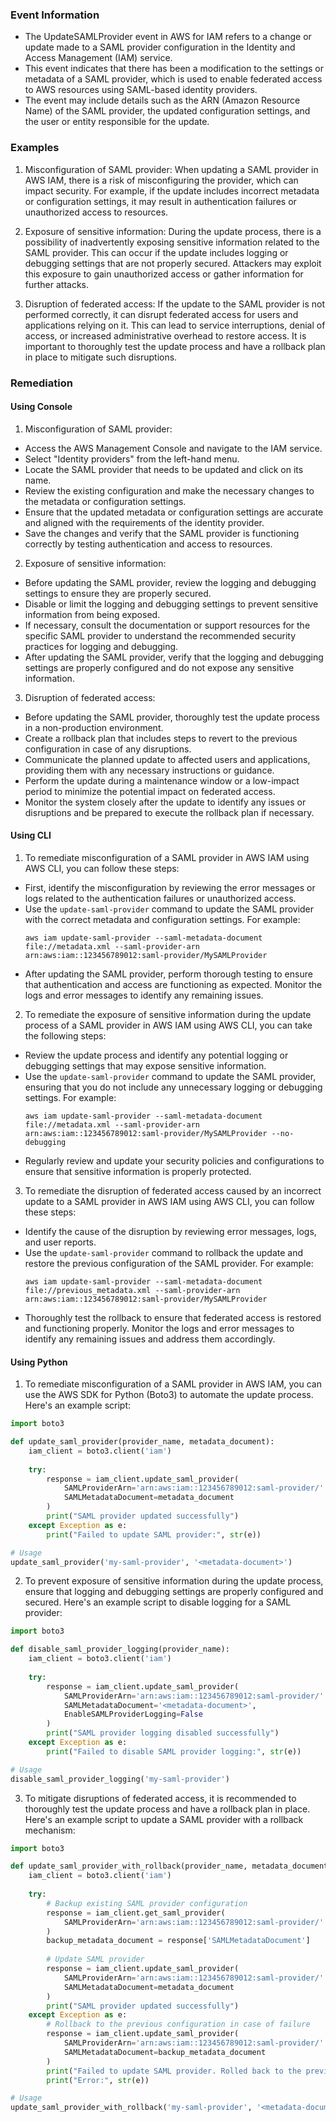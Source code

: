 
### Event Information

- The UpdateSAMLProvider event in AWS for IAM refers to a change or update made to a SAML provider configuration in the Identity and Access Management (IAM) service.
- This event indicates that there has been a modification to the settings or metadata of a SAML provider, which is used to enable federated access to AWS resources using SAML-based identity providers.
- The event may include details such as the ARN (Amazon Resource Name) of the SAML provider, the updated configuration settings, and the user or entity responsible for the update.


### Examples

1. Misconfiguration of SAML provider: When updating a SAML provider in AWS IAM, there is a risk of misconfiguring the provider, which can impact security. For example, if the update includes incorrect metadata or configuration settings, it may result in authentication failures or unauthorized access to resources.

2. Exposure of sensitive information: During the update process, there is a possibility of inadvertently exposing sensitive information related to the SAML provider. This can occur if the update includes logging or debugging settings that are not properly secured. Attackers may exploit this exposure to gain unauthorized access or gather information for further attacks.

3. Disruption of federated access: If the update to the SAML provider is not performed correctly, it can disrupt federated access for users and applications relying on it. This can lead to service interruptions, denial of access, or increased administrative overhead to restore access. It is important to thoroughly test the update process and have a rollback plan in place to mitigate such disruptions.

### Remediation

#### Using Console

1. Misconfiguration of SAML provider:
- Access the AWS Management Console and navigate to the IAM service.
- Select "Identity providers" from the left-hand menu.
- Locate the SAML provider that needs to be updated and click on its name.
- Review the existing configuration and make the necessary changes to the metadata or configuration settings.
- Ensure that the updated metadata or configuration settings are accurate and aligned with the requirements of the identity provider.
- Save the changes and verify that the SAML provider is functioning correctly by testing authentication and access to resources.

2. Exposure of sensitive information:
- Before updating the SAML provider, review the logging and debugging settings to ensure they are properly secured.
- Disable or limit the logging and debugging settings to prevent sensitive information from being exposed.
- If necessary, consult the documentation or support resources for the specific SAML provider to understand the recommended security practices for logging and debugging.
- After updating the SAML provider, verify that the logging and debugging settings are properly configured and do not expose any sensitive information.

3. Disruption of federated access:
- Before updating the SAML provider, thoroughly test the update process in a non-production environment.
- Create a rollback plan that includes steps to revert to the previous configuration in case of any disruptions.
- Communicate the planned update to affected users and applications, providing them with any necessary instructions or guidance.
- Perform the update during a maintenance window or a low-impact period to minimize the potential impact on federated access.
- Monitor the system closely after the update to identify any issues or disruptions and be prepared to execute the rollback plan if necessary.

#### Using CLI

1. To remediate misconfiguration of a SAML provider in AWS IAM using AWS CLI, you can follow these steps:

- First, identify the misconfiguration by reviewing the error messages or logs related to the authentication failures or unauthorized access.
- Use the `update-saml-provider` command to update the SAML provider with the correct metadata and configuration settings. For example:
  ```
  aws iam update-saml-provider --saml-metadata-document file://metadata.xml --saml-provider-arn arn:aws:iam::123456789012:saml-provider/MySAMLProvider
  ```
- After updating the SAML provider, perform thorough testing to ensure that authentication and access are functioning as expected. Monitor the logs and error messages to identify any remaining issues.

2. To remediate the exposure of sensitive information during the update process of a SAML provider in AWS IAM using AWS CLI, you can take the following steps:

- Review the update process and identify any potential logging or debugging settings that may expose sensitive information.
- Use the `update-saml-provider` command to update the SAML provider, ensuring that you do not include any unnecessary logging or debugging settings. For example:
  ```
  aws iam update-saml-provider --saml-metadata-document file://metadata.xml --saml-provider-arn arn:aws:iam::123456789012:saml-provider/MySAMLProvider --no-debugging
  ```
- Regularly review and update your security policies and configurations to ensure that sensitive information is properly protected.

3. To remediate the disruption of federated access caused by an incorrect update to a SAML provider in AWS IAM using AWS CLI, you can follow these steps:

- Identify the cause of the disruption by reviewing error messages, logs, and user reports.
- Use the `update-saml-provider` command to rollback the update and restore the previous configuration of the SAML provider. For example:
  ```
  aws iam update-saml-provider --saml-metadata-document file://previous_metadata.xml --saml-provider-arn arn:aws:iam::123456789012:saml-provider/MySAMLProvider
  ```
- Thoroughly test the rollback to ensure that federated access is restored and functioning properly. Monitor the logs and error messages to identify any remaining issues and address them accordingly.

#### Using Python

1. To remediate misconfiguration of a SAML provider in AWS IAM, you can use the AWS SDK for Python (Boto3) to automate the update process. Here's an example script:

```python
import boto3

def update_saml_provider(provider_name, metadata_document):
    iam_client = boto3.client('iam')
    
    try:
        response = iam_client.update_saml_provider(
            SAMLProviderArn='arn:aws:iam::123456789012:saml-provider/' + provider_name,
            SAMLMetadataDocument=metadata_document
        )
        print("SAML provider updated successfully")
    except Exception as e:
        print("Failed to update SAML provider:", str(e))

# Usage
update_saml_provider('my-saml-provider', '<metadata-document>')
```

2. To prevent exposure of sensitive information during the update process, ensure that logging and debugging settings are properly configured and secured. Here's an example script to disable logging for a SAML provider:

```python
import boto3

def disable_saml_provider_logging(provider_name):
    iam_client = boto3.client('iam')
    
    try:
        response = iam_client.update_saml_provider(
            SAMLProviderArn='arn:aws:iam::123456789012:saml-provider/' + provider_name,
            SAMLMetadataDocument='<metadata-document>',
            EnableSAMLProviderLogging=False
        )
        print("SAML provider logging disabled successfully")
    except Exception as e:
        print("Failed to disable SAML provider logging:", str(e))

# Usage
disable_saml_provider_logging('my-saml-provider')
```

3. To mitigate disruptions of federated access, it is recommended to thoroughly test the update process and have a rollback plan in place. Here's an example script to update a SAML provider with a rollback mechanism:

```python
import boto3

def update_saml_provider_with_rollback(provider_name, metadata_document):
    iam_client = boto3.client('iam')
    
    try:
        # Backup existing SAML provider configuration
        response = iam_client.get_saml_provider(
            SAMLProviderArn='arn:aws:iam::123456789012:saml-provider/' + provider_name
        )
        backup_metadata_document = response['SAMLMetadataDocument']
        
        # Update SAML provider
        response = iam_client.update_saml_provider(
            SAMLProviderArn='arn:aws:iam::123456789012:saml-provider/' + provider_name,
            SAMLMetadataDocument=metadata_document
        )
        print("SAML provider updated successfully")
    except Exception as e:
        # Rollback to the previous configuration in case of failure
        response = iam_client.update_saml_provider(
            SAMLProviderArn='arn:aws:iam::123456789012:saml-provider/' + provider_name,
            SAMLMetadataDocument=backup_metadata_document
        )
        print("Failed to update SAML provider. Rolled back to the previous configuration.")
        print("Error:", str(e))

# Usage
update_saml_provider_with_rollback('my-saml-provider', '<metadata-document>')
```


